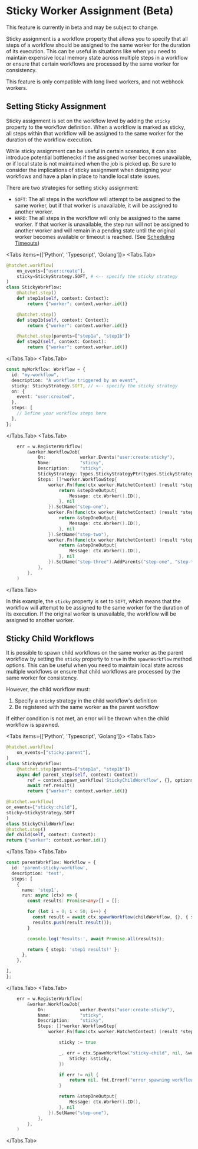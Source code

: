 
# Sticky Worker Assignment (Beta)

<Callout type="info">
  This feature is currently in beta and may be subject to change.
</Callout>

Sticky assignment is a workflow property that allows you to specify that all steps of a workflow should be assigned to the same worker for the duration of its execution. This can be useful in situations like when you need to maintain expensive local memory state across multiple steps in a workflow or ensure that certain workflows are processed by the same worker for consistency.

<Callout type="warn">
  This feature is only compatible with long lived workers, and not webhook
  workers.
</Callout>

## Setting Sticky Assignment

Sticky assignment is set on the workflow level by adding the `sticky` property to the workflow definition. When a workflow is marked as sticky, all steps within that workflow will be assigned to the same worker for the duration of the workflow execution.

<Callout type="warning">
  While sticky assignment can be useful in certain scenarios, it can also
  introduce potential bottlenecks if the assigned worker becomes unavailable, or
  if local state is not maintained when the job is picked up. Be sure to
  consider the implications of sticky assignment when designing your workflows
  and have a plan in place to handle local state issues.
</Callout>

There are two strategies for setting sticky assignment:

- `SOFT`: The all steps in the workflow will attempt to be assigned to the same worker, but if that worker is unavailable, it will be assigned to another worker.
- `HARD`: The all steps in the workflow will only be assigned to the same worker. If that worker is unavailable, the step run will not be assigned to another worker and will remain in a pending state until the original worker becomes available or timeout is reached. (See [Scheduling Timeouts](../timeouts.mdx))

<Tabs items={['Python', 'Typescript', 'Golang']}>
  <Tabs.Tab>
```python
@hatchet.workflow(
    on_events=["user:create"],
    sticky=StickyStrategy.SOFT, # <-- specify the sticky strategy
)
class StickyWorkflow:
    @hatchet.step()
    def step1a(self, context: Context):
        return {"worker": context.worker.id()}

    @hatchet.step()
    def step1b(self, context: Context):
        return {"worker": context.worker.id()}

    @hatchet.step(parents=["step1a", "step1b"])
    def step2(self, context: Context):
        return {"worker": context.worker.id()}

````
  </Tabs.Tab>
  <Tabs.Tab>
```typescript
const myWorkflow: Workflow = {
  id: "my-workflow",
  description: "A workflow triggered by an event",
  sticky: StickyStrategy.SOFT, // <-- specify the sticky strategy
  on: {
    event: "user:created",
  },
  steps: [
    // Define your workflow steps here
  ],
};
````

  </Tabs.Tab>
  <Tabs.Tab>
```go
	err = w.RegisterWorkflow(
		&worker.WorkflowJob{
			On:             worker.Events("user:create:sticky"),
			Name:           "sticky",
			Description:    "sticky",
			StickyStrategy: types.StickyStrategyPtr(types.StickyStrategy_SOFT),
			Steps: []*worker.WorkflowStep{
				worker.Fn(func(ctx worker.HatchetContext) (result *stepOneOutput, err error) {
					return &stepOneOutput{
						Message: ctx.Worker().ID(),
					}, nil
				}).SetName("step-one"),
				worker.Fn(func(ctx worker.HatchetContext) (result *stepOneOutput, err error) {
					return &stepOneOutput{
						Message: ctx.Worker().ID(),
					}, nil
				}).SetName("step-two"),
				worker.Fn(func(ctx worker.HatchetContext) (result *stepOneOutput, err error) {
					return &stepOneOutput{
						Message: ctx.Worker().ID(),
					}, nil
				}).SetName("step-three").AddParents("step-one", "step-two"),
			},
		},
	)
```
  </Tabs.Tab>
</Tabs>

In this example, the `sticky` property is set to `SOFT`, which means that the workflow will attempt to be assigned to the same worker for the duration of its execution. If the original worker is unavailable, the workflow will be assigned to another worker.

## Sticky Child Workflows

It is possible to spawn child workflows on the same worker as the parent workflow by setting the `sticky` property to `true` in the `spawnWorkflow` method options. This can be useful when you need to maintain local state across multiple workflows or ensure that child workflows are processed by the same worker for consistency.

However, the child workflow must:

1. Specify a `sticky` strategy in the child workflow's definition
2. Be registered with the same worker as the parent workflow

If either condition is not met, an error will be thrown when the child workflow is spawned.

<Tabs items={['Python', 'Typescript', 'Golang']}>
  <Tabs.Tab>
```python
@hatchet.workflow(
    on_events=["sticky:parent"],
)
class StickyWorkflow:
    @hatchet.step(parents=["step1a", "step1b"])
    async def parent_step(self, context: Context):
        ref = context.spawn_workflow('StickyChildWorkflow', {}, options={"sticky": True})
        await ref.result()
        return {"worker": context.worker.id()}
````
```python
@hatchet.workflow(
on_events=["sticky:child"],
sticky=StickyStrategy.SOFT
)
class StickyChildWorkflow:
@hatchet.step()
def child(self, context: Context):
return {"worker": context.worker.id()}

````
  </Tabs.Tab>
  <Tabs.Tab>
```typescript
const parentWorkflow: Workflow = {
  id: 'parent-sticky-workflow',
  description: 'test',
  steps: [
    {
      name: 'step1',
      run: async (ctx) => {
        const results: Promise<any>[] = [];

        for (let i = 0; i < 50; i++) {
          const result = await ctx.spawnWorkflow(childWorkflow, {}, { sticky: true });
          results.push(result.result());
        }

        console.log('Results:', await Promise.all(results));

        return { step1: 'step1 results!' };
      },
    },

],
};

````

  </Tabs.Tab>
  <Tabs.Tab>
```go
	err = w.RegisterWorkflow(
		&worker.WorkflowJob{
			On:             worker.Events("user:create:sticky"),
			Name:           "sticky",
			Description:    "sticky",
			Steps: []*worker.WorkflowStep{
				worker.Fn(func(ctx worker.HatchetContext) (result *stepOneOutput, err error) {

    				sticky := true

    				_, err = ctx.SpawnWorkflow("sticky-child", nil, &worker.SpawnWorkflowOpts{
    					Sticky: &sticky,
    				})

    				if err != nil {
    					return nil, fmt.Errorf("error spawning workflow: %w", err)
    				}

    				return &stepOneOutput{
    					Message: ctx.Worker().ID(),
    				}, nil
    			}).SetName("step-one"),
    		},
    	},
    )

```
  </Tabs.Tab>
</Tabs>
```

